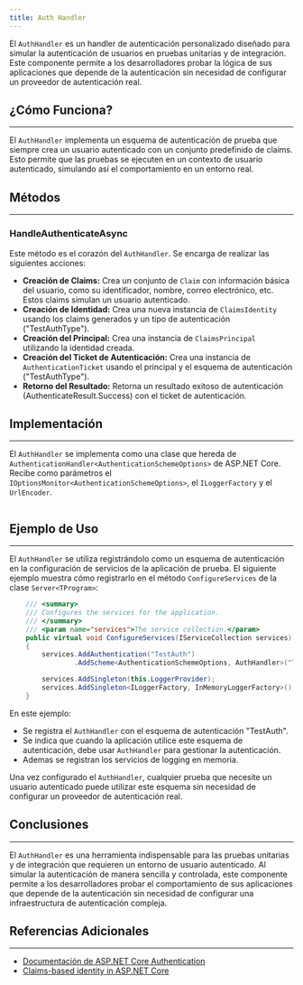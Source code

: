 ```yaml
---
title: Auth Handler
---
```



El `AuthHandler` es un handler de autenticación personalizado diseñado para simular la autenticación de usuarios en pruebas unitarias y de integración. Este componente permite a los desarrolladores probar la lógica de sus aplicaciones que depende de la autenticación sin necesidad de configurar un proveedor de autenticación real.

## ¿Cómo Funciona?
---

El `AuthHandler` implementa un esquema de autenticación de prueba que siempre crea un usuario autenticado con un conjunto predefinido de claims. Esto permite que las pruebas se ejecuten en un contexto de usuario autenticado, simulando así el comportamiento en un entorno real.

## Métodos
---

### HandleAuthenticateAsync

Este método es el corazón del `AuthHandler`. Se encarga de realizar las siguientes acciones:

-   **Creación de Claims:** Crea un conjunto de `Claim` con información básica del usuario, como su identificador, nombre, correo electrónico, etc. Estos claims simulan un usuario autenticado.
-   **Creación de Identidad:**  Crea una nueva instancia de `ClaimsIdentity` usando los claims generados y un tipo de autenticación ("TestAuthType").
-   **Creación del Principal:**  Crea una instancia de `ClaimsPrincipal` utilizando la identidad creada.
-   **Creación del Ticket de Autenticación:** Crea una instancia de `AuthenticationTicket` usando el principal y el esquema de autenticación ("TestAuthType").
-   **Retorno del Resultado:**  Retorna un resultado exitoso de autenticación (AuthenticateResult.Success) con el ticket de autenticación.

## Implementación
---

El `AuthHandler` se implementa como una clase que hereda de `AuthenticationHandler<AuthenticationSchemeOptions>` de ASP.NET Core. Recibe como parámetros el `IOptionsMonitor<AuthenticationSchemeOptions>`, el `ILoggerFactory` y el `UrlEncoder`. 

```csharp url="packages/CodeDesignPlus.Net.xUnit.Microservice/src/CodeDesignPlus.Net.xUnit.Microservice/Server/Authentication/AuthHandler.cs"
```

## Ejemplo de Uso
---

El `AuthHandler` se utiliza registrándolo como un esquema de autenticación en la configuración de servicios de la aplicación de prueba. El siguiente ejemplo muestra cómo registrarlo en el método `ConfigureServices` de la clase `Server<TProgram>`:

```csharp
    /// <summary>
    /// Configures the services for the application.
    /// </summary>
    /// <param name="services">The service collection.</param>
    public virtual void ConfigureServices(IServiceCollection services)
    {
        services.AddAuthentication("TestAuth")
                .AddScheme<AuthenticationSchemeOptions, AuthHandler>("TestAuth", options => { });

        services.AddSingleton(this.LoggerProvider);
        services.AddSingleton<ILoggerFactory, InMemoryLoggerFactory>();
    }
```
En este ejemplo:
- Se registra el `AuthHandler` con el esquema de autenticación "TestAuth".
- Se indica que cuando la aplicación utilice este esquema de autenticación, debe usar `AuthHandler` para gestionar la autenticación.
- Ademas se registran los servicios de logging en memoria.

Una vez configurado el `AuthHandler`, cualquier prueba que necesite un usuario autenticado puede utilizar este esquema sin necesidad de configurar un proveedor de autenticación real.

## Conclusiones
---

El `AuthHandler` es una herramienta indispensable para las pruebas unitarias y de integración que requieren un entorno de usuario autenticado. Al simular la autenticación de manera sencilla y controlada, este componente permite a los desarrolladores probar el comportamiento de sus aplicaciones que depende de la autenticación sin necesidad de configurar una infraestructura de autenticación compleja.

## Referencias Adicionales
---

-   [Documentación de ASP.NET Core Authentication](https://learn.microsoft.com/es-es/aspnet/core/security/authentication/)
-   [Claims-based identity in ASP.NET Core](https://learn.microsoft.com/en-us/aspnet/core/security/authorization/claims)